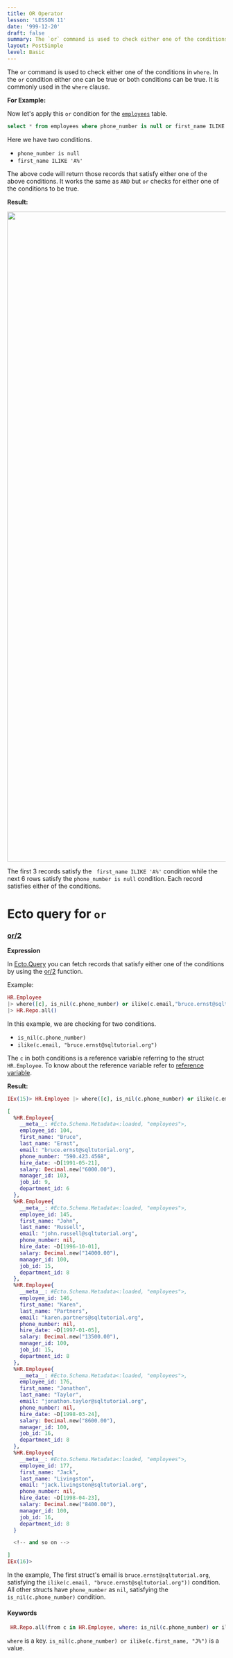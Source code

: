 ```yaml
---
title: OR Operator
lesson: 'LESSON 11'
date: '999-12-20'
draft: false
summary: The `or` command is used to check either one of the conditions in `where`. In the `or` condition either one can be true or both conditions can be true. It is commonly used in the `where` clause.
layout: PostSimple
level: Basic
---
```


The `or` command is used to check either one of the conditions in `where`. In the `or` condition either one can be true or both conditions can be true. It is commonly used in the `where` clause.

**For Example:**

Now let's apply this `or` condition for the <a href="/blog/Introduction">`employees`</a> table.

```SQL
select * from employees where phone_number is null or first_name ILIKE 'A%';
```

Here we have two conditions.

- `phone_number is null`
- `first_name ILIKE 'A%'`

The above code will return those records that satisfy either one of the above conditions. It works the same as `AND` but `or` checks for either one of the conditions to be true.

**Result:**

<img src="/static/images/Screenshotfrom2023-11-0316-28-18.png" width="1500" />

The first 3 records satisfy the ` first_name ILIKE 'A%'` condition while the next 6 rows satisfy the `phone_number is null` condition. Each record satisfies either of the conditions.

# Ecto query for `or`

### [or/2](https://hexdocs.pm/ecto/Ecto.Query.API.html#or/2)

**Expression**

In [Ecto.Query](https://hexdocs.pm/ecto/Ecto.Query.html) you can fetch records that satisfy either one of the conditions by using the [or/2](https://hexdocs.pm/ecto/Ecto.Query.API.html#or/2) function.

Example:

```Elixir
HR.Employee
|> where([c], is_nil(c.phone_number) or ilike(c.email,"bruce.ernst@sqltutorial.org"))
|> HR.Repo.all()
```

In this example, we are checking for two conditions.

- `is_nil(c.phone_number)`
- `ilike(c.email, "bruce.ernst@sqltutorial.org")`

The `c` in both conditions is a reference variable referring to the struct `HR.Employee`. To know about the reference variable refer to <a href="/blog/Aliases in Ecto">reference variable</a>.

**Result:**

```Elixir
IEx(15)> HR.Employee |> where([c], is_nil(c.phone_number) or ilike(c.email, "bruce.ernst@sqltutorial.org")) |> HR.Repo.all()

[
  %HR.Employee{
    __meta__: #Ecto.Schema.Metadata<:loaded, "employees">,
    employee_id: 104,
    first_name: "Bruce",
    last_name: "Ernst",
    email: "bruce.ernst@sqltutorial.org",
    phone_number: "590.423.4568",
    hire_date: ~D[1991-05-21],
    salary: Decimal.new("6000.00"),
    manager_id: 103,
    job_id: 9,
    department_id: 6
  },
  %HR.Employee{
    __meta__: #Ecto.Schema.Metadata<:loaded, "employees">,
    employee_id: 145,
    first_name: "John",
    last_name: "Russell",
    email: "john.russell@sqltutorial.org",
    phone_number: nil,
    hire_date: ~D[1996-10-01],
    salary: Decimal.new("14000.00"),
    manager_id: 100,
    job_id: 15,
    department_id: 8
  },
  %HR.Employee{
    __meta__: #Ecto.Schema.Metadata<:loaded, "employees">,
    employee_id: 146,
    first_name: "Karen",
    last_name: "Partners",
    email: "karen.partners@sqltutorial.org",
    phone_number: nil,
    hire_date: ~D[1997-01-05],
    salary: Decimal.new("13500.00"),
    manager_id: 100,
    job_id: 15,
    department_id: 8
  },
  %HR.Employee{
    __meta__: #Ecto.Schema.Metadata<:loaded, "employees">,
    employee_id: 176,
    first_name: "Jonathon",
    last_name: "Taylor",
    email: "jonathon.taylor@sqltutorial.org",
    phone_number: nil,
    hire_date: ~D[1998-03-24],
    salary: Decimal.new("8600.00"),
    manager_id: 100,
    job_id: 16,
    department_id: 8
  },
  %HR.Employee{
    __meta__: #Ecto.Schema.Metadata<:loaded, "employees">,
    employee_id: 177,
    first_name: "Jack",
    last_name: "Livingston",
    email: "jack.livingston@sqltutorial.org",
    phone_number: nil,
    hire_date: ~D[1998-04-23],
    salary: Decimal.new("8400.00"),
    manager_id: 100,
    job_id: 16,
    department_id: 8
  }

  <!-- and so on -->

]
IEx(16)>
```

In the example, The first struct's email is `bruce.ernst@sqltutorial.org`, satisfying the `ilike(c.email, "bruce.ernst@sqltutorial.org"))` condition.
All other structs have `phone_number` as `nil`, satisfying the `is_nil(c.phone_number)` condition.

#### Keywords

```Elixir
 HR.Repo.all(from c in HR.Employee, where: is_nil(c.phone_number) or ilike(c.first_name, "J%"))
```

`where` is a key. `is_nil(c.phone_number) or ilike(c.first_name, "J%")` is a value.
